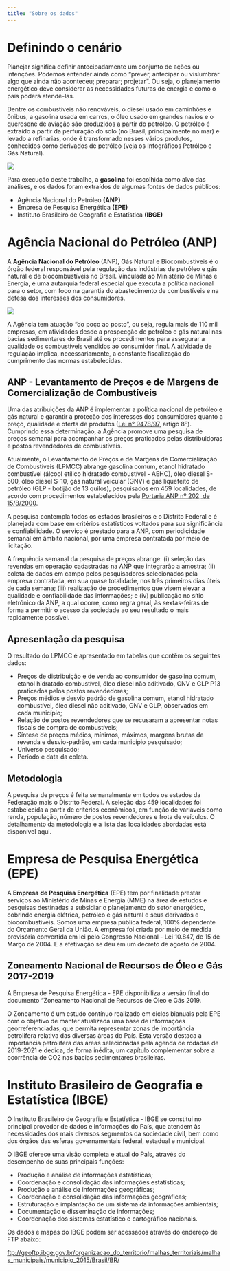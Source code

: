 ```yaml
---
title: "Sobre os dados"
---
```


# Definindo o cenário

Planejar significa definir antecipadamente um conjunto de ações ou intenções. Podemos entender ainda como “prever, antecipar ou vislumbrar algo que ainda não aconteceu; preparar; projetar”. Ou seja, o planejamento energético deve considerar as necessidades futuras de energia e como o país poderá atendê-las.

Dentre os combustíveis não renováveis, o diesel usado em caminhões e ônibus, a gasolina usada em carros, o óleo usado em grandes navios e o querosene de aviação são produzidos a partir do petróleo. O petróleo é extraído a partir da perfuração do solo (no Brasil, principalmente no mar) e levado a refinarias, onde é transformado nesses vários produtos, conhecidos como derivados de petróleo (veja os Infográficos Petróleo e Gás Natural).

![](https://raw.githubusercontent.com/ldaniel/Spatial-Statistics-Applications/master/images/general/cadeia-combustivel.png)

Para execução deste trabalho, a **gasolina** foi escolhida como alvo das análises, e os dados foram extraídos de algumas fontes de dados públicos:

* Agência Nacional do Petróleo **(ANP)**
* Empresa de Pesquisa Energética **(EPE)**
* Instituto Brasileiro de Geografia e Estatística **(IBGE)**


# Agência Nacional do Petróleo (ANP)

A **Agência Nacional do Petróleo** (ANP), Gás Natural e Biocombustíveis é o órgão federal responsável pela regulação das indústrias de petróleo e gás natural e de biocombustíveis no Brasil. Vinculada ao Ministério de Minas e Energia, é uma autarquia federal especial que executa a política nacional para o setor, com foco na garantia do abastecimento de combustíveis e na defesa dos interesses dos consumidores.

![](https://raw.githubusercontent.com/ldaniel/Spatial-Statistics-Applications/master/images/general/banner-atribuicoes-anp.png)

A Agência tem atuação “do poço ao posto”, ou seja, regula mais de 110 mil empresas, em atividades desde a prospecção de petróleo e gás natural nas bacias sedimentares do Brasil até os procedimentos para assegurar a qualidade os combustíveis vendidos ao consumidor final. A atividade de regulação implica, necessariamente, a constante fiscalização do cumprimento das normas estabelecidas.

## ANP - Levantamento de Preços e de Margens de Comercialização de Combustíveis

Uma das atribuições da ANP é implementar a política nacional de petróleo e gás natural e garantir a proteção dos interesses dos consumidores quanto a preço, qualidade e oferta de produtos ([Lei n° 9478/97](http://legislacao.anp.gov.br/?path=legislacao-federal/leis/1997&item=lei-9.478--1997), artigo 8º). Cumprindo essa determinação, a Agência promove uma pesquisa de preços semanal para acompanhar os preços praticados pelas distribuidoras e postos revendedores de combustíveis.

Atualmente, o Levantamento de Preços e de Margens de Comercialização de Combustíveis (LPMCC) abrange gasolina comum, etanol hidratado combustível (álcool etílico hidratado combustível - AEHC), óleo diesel S-500, óleo diesel S-10, gás natural veicular (GNV) e gás liquefeito de petróleo (GLP - botijão de 13 quilos), pesquisados em 459 localidades, de acordo com procedimentos estabelecidos pela [Portaria ANP nº 202, de 15/8/2000](http://legislacao.anp.gov.br/?path=legislacao-anp/portarias-anp/tecnicas/2000/agosto&item=panp-202--2000).

A pesquisa contempla todos os estados brasileiros e o Distrito Federal e é planejada com base em critérios estatísticos voltados para sua significância e confiabilidade. O serviço é prestado para a ANP, com periodicidade semanal em âmbito nacional, por uma empresa contratada por meio de licitação.

A frequência semanal da pesquisa de preços abrange: (i) seleção das revendas em operação cadastradas na ANP que integrarão a amostra; (ii) coleta de dados em campo pelos pesquisadores selecionados pela empresa contratada, em sua quase totalidade, nos três primeiros dias úteis de cada semana; (iii) realização de procedimentos que visem elevar a qualidade e confiabilidade das informações; e (iv) publicação no sítio eletrônico da ANP, a qual ocorre, como regra geral, às sextas-feiras de forma a permitir o acesso da sociedade ao seu resultado o mais rapidamente possível.

## Apresentação da pesquisa

O resultado do LPMCC é apresentado em tabelas que contêm os seguintes dados:

* Preços de distribuição e de venda ao consumidor de gasolina comum, etanol hidratado combustível, óleo diesel não aditivado, GNV e GLP P13 praticados pelos postos revendedores;
* Preços médios e desvio padrão de gasolina comum, etanol hidratado combustível, óleo diesel não aditivado, GNV e GLP, observados em cada município;
* Relação de postos revendedores que se recusaram a apresentar notas fiscais de compra de combustíveis;
* Síntese de preços médios, mínimos, máximos, margens brutas de revenda e desvio-padrão, em cada município pesquisado;
* Universo pesquisado;
* Período e data da coleta.

## Metodologia

A pesquisa de preços é feita semanalmente em todos os estados da Federação mais o Distrito Federal. A seleção das 459 localidades foi estabelecida a partir de critérios econômicos, em função de variáveis como renda, população, número de postos revendedores e frota de veículos. O detalhamento da metodologia e a lista das localidades abordadas está disponível aqui.


# Empresa de Pesquisa Energética (EPE)

A **Empresa de Pesquisa Energética** (EPE) tem por finalidade prestar serviços ao Ministério de Minas e Energia (MME) na área de estudos e pesquisas destinadas a subsidiar o planejamento do setor energético, cobrindo energia elétrica, petróleo e gás natural e seus derivados e biocombustiveis. Somos uma empresa pública federal, 100% dependente do Orçamento Geral da União. A empresa foi criada por meio de medida provisória convertida em lei pelo Congresso Nacional - Lei 10.847, de 15 de Março de 2004. E a efetivação se deu em um decreto de agosto de 2004.

##  Zoneamento Nacional de Recursos de Óleo e Gás 2017-2019

A Empresa de Pesquisa Energética - EPE disponibiliza a versão final do documento "Zoneamento Nacional de Recursos de Óleo e Gás 2019.

O Zoneamento é um estudo contínuo realizado em ciclos bianuais pela EPE com o objetivo de manter atualizada uma base de informações georreferenciadas, que permita representar zonas de importância petrolífera relativa das diversas áreas do País. Esta versão destaca a importância petrolífera das áreas selecionadas pela agenda de rodadas de 2019-2021 e dedica, de forma inédita, um capítulo complementar sobre a ocorrência de CO2 nas bacias sedimentares brasileiras.

# Instituto Brasileiro de Geografia e Estatística (IBGE)

O Instituto Brasileiro de Geografia e Estatística - IBGE se constitui no principal provedor de dados e informações do País, que atendem às necessidades dos mais diversos segmentos da sociedade civil, bem como dos órgãos das esferas governamentais federal, estadual e municipal.

O IBGE oferece uma visão completa e atual do País, através do desempenho de suas principais funções:

* Produção e análise de informações estatísticas;
* Coordenação e consolidação das informações estatísticas;
* Produção e análise de informações geográficas;
* Coordenação e consolidação das informações geográficas;
* Estruturação e implantação de um sistema da informações ambientais;
* Documentação e disseminação de informações;
* Coordenação dos sistemas estatístico e cartográfico nacionais.

Os dados e mapas do IBGE podem ser acessados através do endereço de FTP abaixo:

[ftp://geoftp.ibge.gov.br/organizacao_do_territorio/malhas_territoriais/malhas_municipais/municipio_2015/Brasil/BR/](ftp://geoftp.ibge.gov.br/organizacao_do_territorio/malhas_territoriais/malhas_municipais/municipio_2015/Brasil/BR/)
